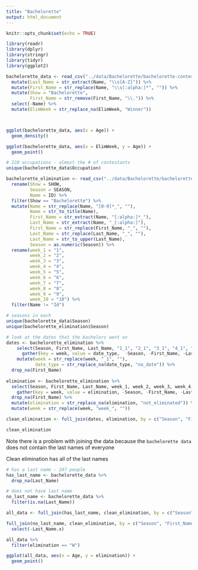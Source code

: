 ```yaml
---
title: "Bachelorette"
output: html_document
---
```


```r
knitr::opts_chunk$set(echo = TRUE)
```

```r
library(readr)
library(dplyr)
library(stringr)
library(tidyr)
library(ggplot2)

bachelorette_data <- read_csv("../data/Bachelorette/bachelorette-contestants.csv") %>%
  mutate(Last_Name = str_extract(Name, "\\s[A-Z]")) %>%
  mutate(First_Name = str_replace(Name, "\\s[:alpha:]*", "")) %>%
  mutate(Show = "Bachelorette",
         First_Name = str_remove(First_Name, "\\.")) %>%
  select(-Name) %>%
  mutate(ElimWeek = str_replace_na(ElimWeek, "Winner"))



ggplot(bachelorette_data, aes(x = Age)) +
  geom_density()

ggplot(bachelorette_data, aes(x = ElimWeek, y = Age)) +
  geom_point() 

# 228 occupations - almost the # of contestants
unique(bachelorette_data$Occupation)


```

```r
bachelorette_elimination <- read_csv("../data/Bachelorette/bachelorette_elimination.csv", col_names = TRUE, skip = 1) %>%
  rename(Show = SHOW,
         Season = SEASON,
         Name = ID) %>%
  filter(Show == "Bachelorette") %>%
  mutate(Name = str_replace(Name, "[0-9]*_", ""),
         Name = str_to_title(Name),
         First_Name = str_extract(Name, "[:alpha:]*_"),
         Last_Name = str_extract(Name, "_[:alpha:]"),
         First_Name = str_replace(First_Name, "_", ""),
         Last_Name = str_replace(Last_Name, "_", ""),
         Last_Name = str_to_upper(Last_Name),
         Season = as.numeric(Season)) %>%
  rename(week_1 = "1",
         week_2 = "2",
         week_3 = "3",
         week_4 = "4",
         week_5 = "5",
         week_6 = "6",
         week_7 = "7",
         week_8 = "8",
         week_9 = "9",
         week_10 = "10") %>%
  filter(Name != "Id")

# seasons in each
unique(bachelorette_data$Season)
unique(bachelorette_elimination$Season)

# look at the dates that the bachelors went on
dates <- bachelorette_elimination %>%
    select(Season, First_Name, Last_Name, "1_1", "2_1", "3_1", "4_1", "5_1", "6_1", "7_1", "8_1", "9_1", "10_1") %>%
      gather(key = week, value = date_type,  -Season, -First_Name, -Last_Name) %>%
    mutate(week = str_replace(week, "_1", ""),
           date_type = str_replace_na(date_type, "no_date")) %>%
  drop_na(First_Name)
  
elimination <- bachelorette_elimination %>%
  select(Season, First_Name, Last_Name, week_1, week_2, week_3, week_4, week_5, week_6, week_7, week_8, week_9, week_10, -Show, -Name) %>%
    gather(key = week, value = elimination, -Season, -First_Name, -Last_Name) %>%
  drop_na(First_Name) %>%
  mutate(elimination = str_replace_na(elimination, "not_eliminated")) %>%
  mutate(week = str_replace(week, "week_", ""))

clean_elimination <- full_join(dates, elimination, by = c("Season", "First_Name", "Last_Name", "week"))

clean_elimination

```

Note there is a problem with joining the data because the `bachelorette data` does not contain the last names of everyone

Clean elimination has all of the last names

```r
# has a last name - 247 people
has_last_name <- bachelorette_data %>%
  drop_na(Last_Name)

# does not have last name
no_last_name <- bachelorette_data %>%
  filter(is.na(Last_Name))

all_data <- full_join(has_last_name, clean_elimination, by = c("Season", "First_Name", "Last_Name"))

full_join(no_last_name, clean_elimination, by = c("Season", "First_Name")) %>%
  select(-Last_Name.x)

all_data %>%
  filter(elimination == "W")

ggplot(all_data, aes(x = Age, y = elimination)) +
  geom_point()
```

